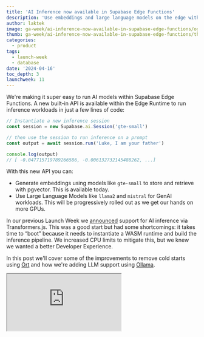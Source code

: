 ```yaml
---
title: 'AI Inference now available in Supabase Edge Functions'
description: 'Use embeddings and large language models on the edge with Supabase Edge Functions.'
author: laktek
image: ga-week/ai-inference-now-available-in-supabase-edge-functions/og.png
thumb: ga-week/ai-inference-now-available-in-supabase-edge-functions/thumb.png
categories:
  - product
tags:
  - launch-week
  - database
date: '2024-04-16'
toc_depth: 3
launchweek: 11
---
```


We're making it super easy to run AI models within Supabase Edge Functions. A new built-in API is available within the Edge Runtime to run inference workloads in just a few lines of code:

```jsx
// Instantiate a new inference session
const session = new Supabase.ai.Session('gte-small')

// then use the session to run inference on a prompt
const output = await session.run('Luke, I am your father')

console.log(output)
// [ -0.047715719789266586, -0.006132732145488262, ...]
```

With this new API you can:

- Generate embeddings using models like `gte-small` to store and retrieve with pgvector. This is available today.
- Use Large Language Models like `llama2` and `mistral` for GenAI workloads. This will be progressively rolled out as we get our hands on more GPUs.

In our previous Launch Week we [announced](/blog/hugging-face-supabase) support for AI inference via Transformers.js. This was a good start but had some shortcomings: it takes time to “boot” because it needs to instantiate a WASM runtime and build the inference pipeline. We increased CPU limits to mitigate this, but we knew we wanted a better Developer Experience.

In this post we'll cover some of the improvements to remove cold starts using [Ort](https://github.com/pykeio/ort) and how we're adding LLM support using [Ollama](https://ollama.com/).

<div className="video-container">
  <iframe
    className="w-full"
    src="https://www.youtube-nocookie.com/embed/w4Rr_1whU"
    title="Decoupled storage and compute in Postgres"
    allow="accelerometer; autoplay; clipboard-write; encrypted-media; fullscreen; gyroscope; picture-in-picture; web-share"
    allowfullscreen
  />
</div>

## Generating Text Embeddings in Edge Functions

Embeddings capture the "relatedness" of text, images, video, or other types of information. Embeddings are stored in the database as an array of floating point numbers, known as vectors. Since we [released](/openai-embeddings-postgres-vector) pgvector on the platform, Postgres has become a popular vector database.

Today's release solves a few technical challenges for developers who want to generate embeddings from the content in their database, giving them the ability to offload this compute-intensive task to background workers.

### Integrated pgvector experience

You can now utilize [database webhooks](/docs/guides/database/webhooks) to automatically generate embeddings whenever a new row is inserted into a database table.

![Untitled](https://prod-files-secure.s3.us-west-2.amazonaws.com/165a3c21-8e38-4d4b-831a-f9bb88a3262b/8b9f49e5-e12a-4c31-a008-9a3c512ee78c/Untitled.png)

Because embedding creation is a compute-intensive task, it makes sense to offload the work from your database. Edge Functions are the perfect “background worker”. We've created a simple example to show how you can generate embeddings in Edge Functions: [Semantic Search with pgvector and Supabase Edge Functions](/docs/guides/functions/examples/semantic-search).

### Technical architecture

![Screenshot 2024-04-16 at 7.01.44 PM.png](https://prod-files-secure.s3.us-west-2.amazonaws.com/165a3c21-8e38-4d4b-831a-f9bb88a3262b/fe1f2676-b065-4db3-a436-c4d52809d17d/Screenshot_2024-04-16_at_7.01.44_PM.png)

Embedding generation uses the [ONNX runtime](https://onnxruntime.ai/) under the hood. This is a cross-platform inferencing library that supports multiple execution providers from CPU to specialized GPUs.

Libraries like `transformers.js` also use ONNX runtime which, in the context of Edge Functions, runs as a WASM module, which can be slow during the instantiation process.

To solve this, we built a native extension in Edge Runtime that enables using ONNX runtime via the Rust interface. This was made possible thanks to an excellent Rust wrapper called [Ort](https://github.com/pykeio/ort):

![Screenshot 2024-04-16 at 6.57.03 PM.png](https://prod-files-secure.s3.us-west-2.amazonaws.com/165a3c21-8e38-4d4b-831a-f9bb88a3262b/9015b93b-cb03-44e8-874c-7cb2356a47c0/Screenshot_2024-04-16_at_6.57.03_PM.png)

Embedding generation is fairly lightweight compared to LLM workloads, so it can run on a CPU without hardware acceleration.

### Availability: open source embeddings

Embeddings models are available on Edge Functions today. We currently support [`gte-small`](https://huggingface.co/Supabase/gte-small) and we'll add more embeddings models based on user feedback.

Embedding generation via `Supabase.ai` API is available today for all Edge Functions users in both local, hosted, and self-hosted platforms.

### Lower costs

Generating embeddings in an Edge Function doesn't cost anything extra: we still charge on CPU usage. A typical embedding generation request should run in less than a 1s, even from a cold start. Typically it won't use more than 100-200ms of CPU time.

Proprietary LLMs like OpenAI and Claude provide [APIs](https://platform.openai.com/docs/guides/embeddings) to generate text embeddings, charging per token. For example, OpenAI's `text-embedding-3-small` cost $0.02/1M tokens at the time of writing this post.

Open source text embedding models provide similar performance to OpenAI's paid models. For example, the `gte-small` model, which operates on 384 dimensions, has an average of 61.36 compared to OpenAI's `text-embedding-3-small`, which is at 62.26 on the [MTEB leaderboard](https://huggingface.co/spaces/mteb/leaderboard), and they perform search faster with [fewer dimensions](https://supabase.com/blog/fewer-dimensions-are-better-pgvector).

With Supabase Edge Functions, you can generate text embeddings 10x cheaper than OpenAI embeddings APIs.

## Large Language Models in Supabase Edge Functions

Embedding generation only a part of the solution. Typically you need an LLM (like OpenAI's GPT-3.5) to generate human-like interactions. We're working with Ollama to make this possible with Supabase: local development, self-hosted, and on the platform.

### Open source inference models

We are excited to announce experimental support for Llama & Mistral with `Supabase.ai` API.

<video width="99%" autoPlay loop muted playsInline controls={true}>
  <source
    src="https://xguihxuzqibwxjnimxev.supabase.co/storage/v1/object/public/videos/docs/guides/edge-functions-inference.mp4"
    type="video/mp4"
  />
</video>

The API is simple to use, with support for streaming responses:

```jsx
const session = new Supabase.ai.Session('mistral')

Deno.serve(async (req: Request) => {
  // Get the prompt from the query string
  const params = new URL(req.url).searchParams
  const prompt = params.get('prompt') ?? ''

  // Get the output as a stream
  const output = await session.run(prompt, { stream: true })

  // Create a stream
  const stream = new ReadableStream({
    async start(controller) {
      const encoder = new TextEncoder()
      for await (const chunk of output) {
        controller.enqueue(encoder.encode(chunk.response ?? ''))
      }
    },
  })

  // Return the stream to the user
  return new Response(stream, {
    headers: new Headers({
      'Content-Type': 'text/event-stream',
      Connection: 'keep-alive',
    }),
  })
})
```

### Technical architecture

LLM models are challenging to run directly via ONNX runtime on CPU. For these, we are using a GPU-accelerated [Ollama](https://ollama.com/) server under the hood:

![rough rough](https://prod-files-secure.s3.us-west-2.amazonaws.com/165a3c21-8e38-4d4b-831a-f9bb88a3262b/a9ee7f17-3a99-49e1-9331-b101442ceeac/Screenshot_2024-04-16_at_7.04.30_PM.png)

We think this is a great match: the Ollama team have worked hard to ensure that the local development experience is great, and we love development environments that can be run without internet access (for those who enjoy programming on planes).

As a Supabase developer, you don't have to worry about deploying models and managing GPU instances - simply use a serverless API to get your job done.

### Availability: open source embeddings

Access to open-source LLMs is currently invite-only while we manage demand for the GPU instances. Please [get in touch](https://forms.supabase.com/supabase.ai-llm-early-access) if you need early access.

## Extending model support

We plan to extend support for more models. [Let us know](https://forms.supabase.com/supabase.ai-llm-early-access) which models you want next. We're looking to support fine-tuned models too!

## Getting started

Check out the Supabase docs today to get started with the AI models:

- Edge Functions: [supabase.com/docs/guides/functions](https://supabase.com/docs/guides/functions)
- Vectors: [https://supabase.com/docs/guides/ai](supabase.com/docs/guides/ai)
- Semantic search demo: [GitHub](https://github.com/supabase/supabase/tree/master/examples/ai/edge-functions).
- [Store and query embeddings](/docs/guides/ai/vector-columns#querying-a-vector--embedding) in Postgres and use them for Retrieval Augmented Generation (RAG) and Semantic Search.
